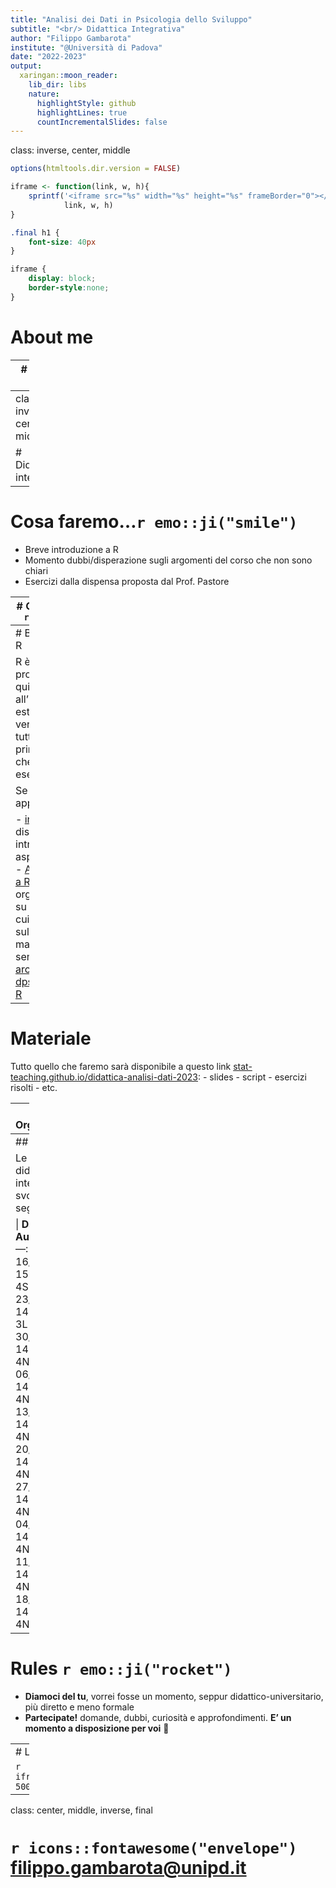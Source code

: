 ```yaml
---
title: "Analisi dei Dati in Psicologia dello Sviluppo"
subtitle: "<br/> Didattica Integrativa"
author: "Filippo Gambarota"
institute: "@Università di Padova"
date: "2022-2023"
output:
  xaringan::moon_reader:
    lib_dir: libs
    nature:
      highlightStyle: github
      highlightLines: true
      countIncrementalSlides: false
---
```

class: inverse, center, middle

```r
options(htmltools.dir.version = FALSE)
```

```r
iframe <- function(link, w, h){
    sprintf('<iframe src="%s" width="%s" height="%s" frameBorder="0"></iframe',
            link, w, h)
}
```

```css
.final h1 {
    font-size: 40px
}

iframe {
    display: block;
    border-style:none;
}
```


# About me

---
# About me

- Dottorato con la Prof.ssa Sessa e Prof. Pastore
- **Assegnista post-doc** presso il DPSS con il Prof. Gianmarco Altoè
- Mi sono occupato di **elaborazione di informazioni subliminali** `r emo::ji("glasses")` ed **espressioni facciali** `r emo::ji("smile")`
- Ora mi occupo di **analisi dei dati**, in particolare **meta-analisi**

---
class: inverse, center, middle

# Didattica integrativa

---
# Cosa faremo...`r emo::ji("smile")`

- Breve introduzione a R
- Momento dubbi/disperazione sugli argomenti del corso che non sono chiari
- Esercizi dalla dispensa proposta dal Prof. Pastore

---
# Cosa NON faremo...`r emo::ji("smile")`

- Argomenti extra che saranno poi parte del programma/esame
- Chiarimenti/consigli sulle modalità d'esame

---
# Breve introduzione a R

R è un linguaggio di programmazione, quindi complesso all'inizio ma estremamente versatile. Non vedremo tutto ma principalmente quello che ci serve per gli esercizi.

Se volete approfondire:

- [introduction2R](https://psicostat.github.io/Introduction2R/): libro disponibile online che introduce tutti gli aspetti del linguaggio
- [ARCA - Introduzione a R](https://www.dpss.unipd.it/arca/home): corsi gratuiti organizzati dal DPSS su varie tematiche tra cui un corso completo sul linguaggio R. Il materiale è comunque sempre disponibile qui [arca-dpss.github.io/course-R](https://arca-dpss.github.io/course-R/)

---
# Materiale

Tutto quello che faremo sarà disponibile a questo link [stat-teaching.github.io/didattica-analisi-dati-2023](https://stat-teaching.github.io/didattica-analisi-dati-2023/):
- slides
- script
- esercizi risolti
- etc.

---
# Organizzazione

Vi consiglio di:

1. Salvare tra i preferiti il sito web del corso
2. Scaricare la cartella del corso (trovate il link nel sito) ed usarla per tutte le cose che faremo
3. Tenere aperto anche il [notebook condiviso](https://etherpad.wikimedia.org/p/didattica-analisi-dati-2023) (trovate il link nel sito) che è utile per condividere soluzioni

---
## Date e orari

Le lezioni di didattica integrativa si svolgono con i seguenti orari:

| **Data** | **Ora** | **Aula** |
|:---:|:---:|:---:|
| 16/03/2023 | 15:30-17:30 | 4S (Psico 2)|
| 23/03/2023 | 14:30-16:30 | 3L (Psico 2)|
| 30/03/2023 | 14:30-16:30 | 4N (Psico 2)|
| 06/04/2023 | 14:30-16:30 | 4N (Psico 2)|
| 13/04/2023 | 14:30-16:30 | 4N (Psico 2)|
| 20/04/2023 | 14:30-16:30 | 4N (Psico 2)|
| 27/04/2023 | 14:30-16:30 | 4N (Psico 2)|
| 04/05/2023 | 14:30-16:30 | 4N (Psico 2)|
| 11/05/2023 | 14:30-16:30 | 4N (Psico 2)|
| 18/05/2023 | 14:30-16:30 | 4N (Psico 2)|

---
# Rules `r emo::ji("rocket")`

- **Diamoci del tu**, vorrei fosse un momento, seppur didattico-universitario, più diretto e meno formale
- **Partecipate!** domande, dubbi, curiosità e approfondimenti. **E' un momento a disposizione per voi** 🤗

---
# Let's start

`r iframe("https://giphy.com/embed/StKiS6x698JAl9d6cx", 500, 500)`

---
class: center, middle, inverse, final

# `r icons::fontawesome("envelope")`  [filippo.gambarota@unipd.it](mailto:filippo.gambarota@gmail.com)
